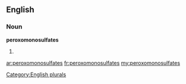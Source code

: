 ==English==

===Noun===
'''peroxomonosulfates'''

# {{plural of|[[peroxomonosulfate]]}}

[[Category:English plurals]]

[[ar:peroxomonosulfates]]
[[fr:peroxomonosulfates]]
[[my:peroxomonosulfates]]